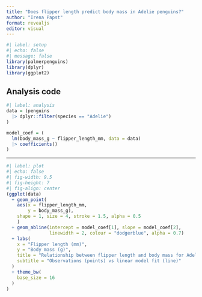 ```yaml
---
title: "Does flipper length predict body mass in Adelie penguins?"
author: "Irena Papst"
format: revealjs
editor: visual
---
```


```r
#| label: setup
#| echo: false
#| message: false
library(palmerpenguins)
library(dplyr)
library(ggplot2)
```

## Analysis code

```r
#| label: analysis
data = (penguins 
  |> dplyr::filter(species == "Adelie")
)

model_coef = (
  lm(body_mass_g ~ flipper_length_mm, data = data)
  |> coefficients()
)
```

---

```r
#| label: plot
#| echo: false
#| fig-width: 9.5
#| fig-height: 7
#| fig-align: center
(ggplot(data)
  + geom_point(
    aes(x = flipper_length_mm,
        y = body_mass_g),
    shape = 1, size = 4, stroke = 1.5, alpha = 0.5
    )
  + geom_abline(intercept = model_coef[1], slope = model_coef[2],
                linewidth = 2, colour = "dodgerblue", alpha = 0.7)
  + labs(
    x = "Flipper length (mm)",
    y = "Body mass (g)",
    title = "Relationship between flipper length and body mass for Adelie penguins",
    subtitle = "Observations (points) vs linear model fit (line)"
  )
  + theme_bw(
    base_size = 16
  )
)
```


